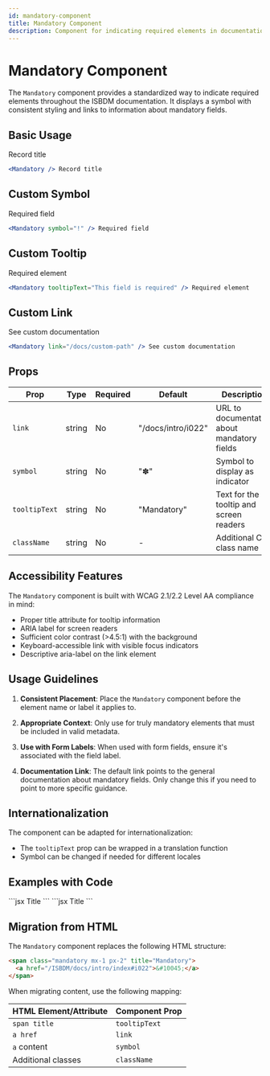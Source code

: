 ```yaml
---
id: mandatory-component
title: Mandatory Component
description: Component for indicating required elements in documentation
---
```



# Mandatory Component

The `Mandatory` component provides a standardized way to indicate required elements throughout the ISBDM documentation. It displays a symbol with consistent styling and links to information about mandatory fields.

## Basic Usage

<Mandatory /> Record title

```jsx
<Mandatory /> Record title
```

## Custom Symbol

<Mandatory symbol="!" /> Required field

```jsx
<Mandatory symbol="!" /> Required field
```

## Custom Tooltip

<Mandatory tooltipText="This field is required" /> Required element

```jsx
<Mandatory tooltipText="This field is required" /> Required element
```

## Custom Link

<Mandatory link="/docs/custom-path" /> See custom documentation

```jsx
<Mandatory link="/docs/custom-path" /> See custom documentation
```

## Props

| Prop | Type | Required | Default | Description |
|------|------|----------|---------|-------------|
| `link` | string | No | "/docs/intro/i022" | URL to documentation about mandatory fields |
| `symbol` | string | No | "✽" | Symbol to display as indicator |
| `tooltipText` | string | No | "Mandatory" | Text for the tooltip and screen readers |
| `className` | string | No | - | Additional CSS class name |

## Accessibility Features

The `Mandatory` component is built with WCAG 2.1/2.2 Level AA compliance in mind:

- Proper title attribute for tooltip information
- ARIA label for screen readers
- Sufficient color contrast (>4.5:1) with the background
- Keyboard-accessible link with visible focus indicators
- Descriptive aria-label on the link element

## Usage Guidelines

1. **Consistent Placement**: Place the `Mandatory` component before the element name or label it applies to.

2. **Appropriate Context**: Only use for truly mandatory elements that must be included in valid metadata.

3. **Use with Form Labels**: When used with form fields, ensure it's associated with the field label.

4. **Documentation Link**: The default link points to the general documentation about mandatory fields. Only change this if you need to point to more specific guidance.

## Internationalization

The component can be adapted for internationalization:

- The `tooltipText` prop can be wrapped in a translation function
- Symbol can be changed if needed for different locales

## Examples with Code

<Tabs>
  <TabItem value="basic" label="Basic Usage">
    ```jsx
    <Mandatory /> Title
    ```
  </TabItem>
  <TabItem value="custom" label="All Custom Props">
    ```jsx
    <Mandatory 
      link="/docs/requirements" 
      symbol="*" 
      tooltipText="Required Element"
      className="highlight"
    /> Title
    ```
  </TabItem>
</Tabs>

## Migration from HTML

The `Mandatory` component replaces the following HTML structure:

```html
<span class="mandatory mx-1 px-2" title="Mandatory">
  <a href="/ISBDM/docs/intro/index#i022">&#10045;</a>
</span>
```

When migrating content, use the following mapping:

| HTML Element/Attribute | Component Prop |
|------------------------|----------------|
| `span title` | `tooltipText` |
| `a href` | `link` |
| `a` content | `symbol` |
| Additional classes | `className` |